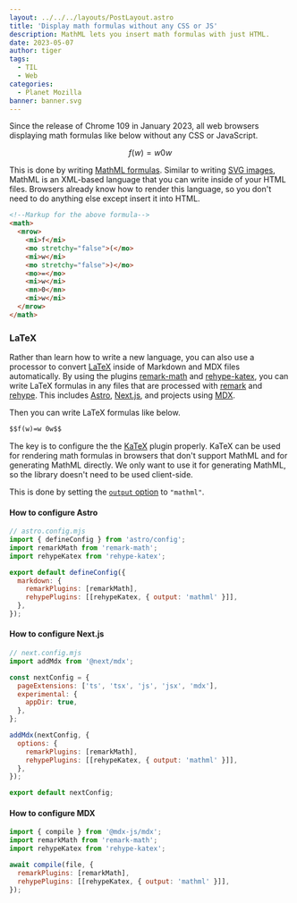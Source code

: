 ```yaml
---
layout: ../../../layouts/PostLayout.astro
title: 'Display math formulas without any CSS or JS'
description: MathML lets you insert math formulas with just HTML.
date: 2023-05-07
author: tiger
tags:
  - TIL
  - Web
categories:
  - Planet Mozilla
banner: banner.svg
---
```



Since the release of Chrome 109 in January 2023, all web browsers displaying math formulas like below without any CSS or JavaScript.

$$f(w)=w 0w$$

This is done by writing [MathML formulas](https://developer.mozilla.org/en-US/docs/Web/MathML). Similar to writing [SVG images](https://developer.mozilla.org/en-US/docs/Web/SVG), MathML is an XML-based language that you can write inside of your HTML files. Browsers already know how to render this language, so you don't need to do anything else except insert it into HTML.

```html
<!--Markup for the above formula-->
<math>
  <mrow>
    <mi>f</mi>
    <mo stretchy="false">(</mo>
    <mi>w</mi>
    <mo stretchy="false">)</mo>
    <mo>=</mo>
    <mi>w</mi>
    <mn>0</mn>
    <mi>w</mi>
  </mrow>
</math>
```

### LaTeX

Rather than learn how to write a new language, you can also use a processor to convert [LaTeX](https://www.latex-project.org/) inside of Markdown and MDX files automatically. By using the plugins [remark-math](https://github.com/remarkjs/remark-math) and [rehype-katex](https://github.com/remarkjs/remark-math/tree/main/packages/rehype-katex), you can write LaTeX formulas in any files that are processed with [remark](https://remark.js.org/) and [rehype](https://github.com/rehypejs/rehype). This includes [Astro](https://docs.astro.build/en/reference/configuration-reference/#markdownremarkplugins), [Next.js](https://nextjs.org/docs/pages/building-your-application/configuring/mdx#remark-and-rehype-plugins), and projects using [MDX](https://mdxjs.com/docs/extending-mdx/).

Then you can write LaTeX formulas like below.

```markdown
$$f(w)=w 0w$$
```

The key is to configure the the [KaTeX](https://katex.org/) plugin properly. KaTeX can be used for rendering math formulas in browsers that don't support MathML and for generating MathML directly. We only want to use it for generating MathML, so the library doesn't need to be used client-side.

This is done by setting the [`output` option](https://katex.org/docs/options.html) to `"mathml"`.

#### How to configure Astro

```js
// astro.config.mjs
import { defineConfig } from 'astro/config';
import remarkMath from 'remark-math';
import rehypeKatex from 'rehype-katex';

export default defineConfig({
  markdown: {
    remarkPlugins: [remarkMath],
    rehypePlugins: [[rehypeKatex, { output: 'mathml' }]],
  },
});
```

#### How to configure Next.js

```js
// next.config.mjs
import addMdx from '@next/mdx';

const nextConfig = {
  pageExtensions: ['ts', 'tsx', 'js', 'jsx', 'mdx'],
  experimental: {
    appDir: true,
  },
};

addMdx(nextConfig, {
  options: {
    remarkPlugins: [remarkMath],
    rehypePlugins: [[rehypeKatex, { output: 'mathml' }]],
  },
});

export default nextConfig;
```

#### How to configure MDX

```js
import { compile } from '@mdx-js/mdx';
import remarkMath from 'remark-math';
import rehypeKatex from 'rehype-katex';

await compile(file, {
  remarkPlugins: [remarkMath],
  rehypePlugins: [[rehypeKatex, { output: 'mathml' }]],
});
```
